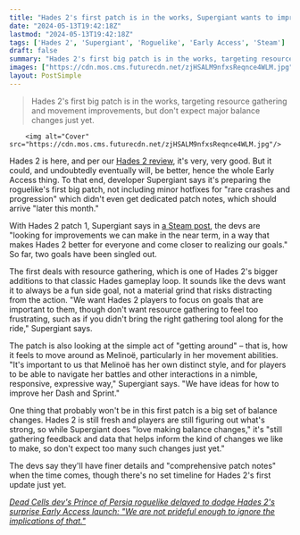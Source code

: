 ```yaml
---
title: "Hades 2's first patch is in the works, Supergiant wants to improve the roguelike's dash, sprint, and resource gathering but 'don't expect too many' balance changes"
date: "2024-05-13T19:42:18Z"
lastmod: "2024-05-13T19:42:18Z"
tags: ['Hades 2', 'Supergiant', 'Roguelike', 'Early Access', 'Steam']
draft: false
summary: "Hades 2's first big patch is in the works, targeting resource gathering and movement improvements, but don't expect major balance changes just yet."
images: ["https://cdn.mos.cms.futurecdn.net/zjHSALM9nfxsReqnce4WLM.jpg"]
layout: PostSimple
---
```

> Hades 2's first big patch is in the works, targeting resource gathering and movement improvements, but don't expect major balance changes just yet.


        <img alt="Cover" src="https://cdn.mos.cms.futurecdn.net/zjHSALM9nfxsReqnce4WLM.jpg"/>
        
Hades 2 is here, and per our [<u>Hades 2 review</u>](https://www.gamesradar.com/games/hades/hades-2-review/), it's very, very good. But it could, and undoubtedly eventually will, be better, hence the whole Early Access thing. To that end, developer Supergiant says it's preparing the roguelike's first big patch, not including minor hotfixes for "rare crashes and progression" which didn't even get dedicated patch notes, which should arrive "later this month."

With Hades 2 patch 1, Supergiant says in [<u>a Steam post</u>](https://store.steampowered.com/news/app/1145350/view/4175477072251730219), the devs are "looking for improvements we can make in the near term, in a way that makes Hades 2 better for everyone and come closer to realizing our goals." So far, two goals have been singled out. 

The first deals with resource gathering, which is one of Hades 2's bigger additions to that classic Hades gameplay loop. It sounds like the devs want it to always be a fun side goal, not a material grind that risks distracting from the action. "We want Hades 2 players to focus on goals that are important to them, though don't want resource gathering to feel too frustrating, such as if you didn't bring the right gathering tool along for the ride," Supergiant says. 

The patch is also looking at the simple act of "getting around" – that is, how it feels to move around as Melinoë, particularly in her movement abilities. "It's important to us that Melinoë has her own distinct style, and for players to be able to navigate her battles and other interactions in a nimble, responsive, expressive way," Supergiant says. "We have ideas for how to improve her Dash and Sprint." 

One thing that probably won't be in this first patch is a big set of balance changes. Hades 2 is still fresh and players are still figuring out what's strong, so while Supergiant does "love making balance changes," it's "still gathering feedback and data that helps inform the kind of changes we like to make, so don't expect too many such changes just yet." 

The devs say they'll have finer details and "comprehensive patch notes" when the time comes, though there's no set timeline for Hades 2's first update just yet. 

[<u><em>Dead Cells dev's Prince of Persia roguelike delayed to dodge Hades 2's surprise Early Access launch: "We are not prideful enough to ignore the implications of that."</em></u>](https://www.gamesradar.com/games/roguelike/dead-cells-devs-prince-of-persia-roguelike-delayed-to-dodge-hades-2s-surprise-early-access-launch-we-are-not-prideful-enough-to-ignore-the-implications-of-that/)
        